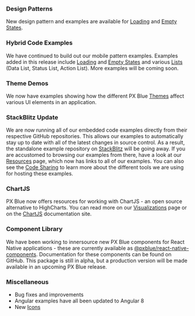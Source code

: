 ### Design Patterns

New design pattern and examples are available for [Loading](/patterns/loading) and [Empty States](/patterns/empty-states).

### Hybrid Code Examples

We have continued to build out our mobile pattern examples. Examples added in this release include [Loading](/patterns/loading) and [Empty States](/patterns/empty-states) and various [Lists](/patterns/lists) (Data List, Status List, Action List). More examples will be coming soon.

### Theme Demos

We now have examples showing how the different PX Blue [Themes](/style/themes) affect various UI elements in an application.

### StackBlitz Update

We are now running all of our embedded code examples directly from their respective GitHub repositories. This allows our examples to automatically stay up to date with all of the latest changes in source control. As a result, the standalone example repository on [StackBlitz](https://stackblitz.com/@px-blue) will be going away. If you are accustomed to browsing our examples from there, have a look at our [Resources](/resources) page, which now has links to all of our examples. You can also see the [Code Sharing](/community/innersourcing) to learn more about the different tools we are using for hosting these examples.

### ChartJS

PX Blue now offers resources for working with ChartJS - an open source alternative to HighCharts. You can read more on our [Visualizations](/patterns/visualizations) page or on the [ChartJS](https://www.chartjs.org) documentation site.

### Component Library

We have been working to innersource new PX Blue components for React Native applications - these are currently available as [@pxblue/react-native-components](https://www.npmjs.com/package/@pxblue/react-native-components). Documentation for these components can be found on GitHub. This package is still in alpha, but a production version will be made available in an upcoming PX Blue release.

### Miscellaneous

-   Bug fixes and improvements
-   Angular examples have all been updated to Angular 8
-   New [Icons](/style/iconography)
